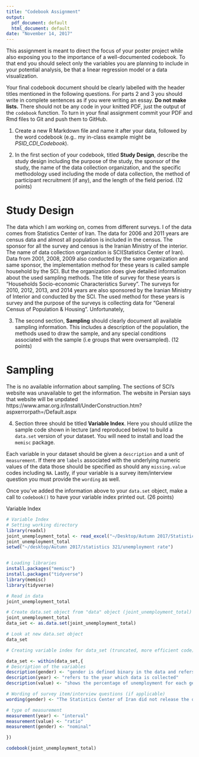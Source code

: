 ```yaml
---
title: "Codebook Assignment"
output:
  pdf_document: default
  html_document: default
date: "November 14, 2017"
---
```


This assignment is meant to direct the focus of your poster project while also exposing you to the importance of a well-documented codebook. To that end you should select only the variables you are planning to include in your potential analysis, be that a linear regression model or a data visualization. 

Your final codebook document should be clearly labelled with the header titles mentioned in the following questions. For parts 2 and 3 you should write in complete sentences as if you were writing an essay. **Do not make lists.**  There should not be any code in your knitted PDF, just the output of the `codebook` function. To turn in your final assignment commit your PDF and Rmd files to Git and push them to GitHub.  

1. Create a new R Markdown file and name it after your data, followed by the word codebook (e.g.. my in-class example might be *PSID_CDI_Codebook*).

2. In the first section of your codebook, titled **Study Design**, describe the study design including the purpose of the study, the sponsor of the study, the name of the data collection organization, and the specific methodology used including the mode of data collection, the method of participant recruitment (if any), and the length of the field period. (12 points)

# Study Design

The data which I am working on, comes from different surveys. I of the data comes from Statistics Center of Iran. The data for 2006 and 2011 years are census data and almost all population is included in the census. The sponsor for all the survey and census is the Iranian Ministry of the interior. The name of data collection organization is SCI(Statistics Center of Iran). 
Data from 2001, 2008, 2009 also conducted by the same organization and same sponsor, the implementation method for these years is called sample household by the SCI. But the organization does give detailed information about the used sampling methods. The title of survey for these years is "Households Socio-economic Characteristics Survey". The surveys for 2010, 2012, 2013, and 2014 years are also sponsored by the Iranian Ministry of Interior and conducted by the SCI.  The used method for these years is survey and the purpose of the surveys is collecting data for "General Census of Population & Housing". Unfortunately,    



3. The second section, **Sampling** should clearly document all available sampling information. This includes a description of the population, the methods used to draw the sample, and any special conditions associated with the sample (i.e groups that were oversampled). (12 points)


# Sampling
The is no available information about sampling. The sections of SCI's website was unavailable to get the information. The website in Persian says that website will be unpdated https://www.amar.org.ir/Install/UnderConstruction.htm?aspxerrorpath=/Default.aspx 




4. Section three should be titled **Variable Index**. Here you should utilize the sample code shown in lecture (and reproduced below) to build a `data.set` version of your dataset. You will need to install and load the `memisc` package. 

Each variable in your dataset should be given a `description` and a unit of `measurement`. If there are `labels` associated with the underlying numeric values of the data those should be specified as should any `missing.value` codes including `NA`. Lastly, if your variable is a survey item/interview question you must provide the `wording` as well. 

Once you've added the information above to your `data.set` object, make a call to `codebook()` to have your variable index printed out. (26 points)   

Variable Index


```r
# Variable Index
# Setting working directory 
library(readxl)
joint_unemployment_total <- read_excel("~/Desktop/Autumn 2017/Statistics 321/unemployment rate/joint_unemployment_total.xlsx")
joint_unemployment_total
setwd("~/desktop/Autumn 2017/statistics 321/unemployment rate")


# Loading libraries
install.packages("memisc")
install.packages("tidyverse")
library(memisc)
library(tidyverse)

# Read in data
joint_unemployment_total
```


```r
# Create data.set object from "data" object (joint_unemployment_total)
joint_unemployment_total
data_set <- as.data.set(joint_unemployment_total)

# Look at new data.set object
data_set

```






```r
# Creating variable index for data_set (truncated, more efficient code)

data_set <- within(data_set,{
# Description of the variables
description(gender) <- "gender is defined binary in the data and refers to men and women in the Iran"
description(year) <- "refers to the year which data is collected"
description(value) <- "shows the percentage of unemployment for each gender in the specified year"

# Wording of survey item/interview questions (if applicable)
wording(gender) <- "The Statistics Center of Iran did not release the questionnaire of surveys. However, in Iran mostly. I could not find the questionnaires to write working for other variables"

# type of measurement
measurement(year) <- "interval"
measurement(value) <- "ratio"
measurement(gender) <- "nominal"

})

```

\pagebreak

```r
codebook(joint_unemployment_total)
```




